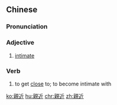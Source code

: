 ==Chinese==
{{zh-forms|s=亲近}}

===Pronunciation===
{{zh-pron
|m=qīnjìn
|c=can1 gan6
|h=pfs=chhîn-khiun
|mn=xm,tp:chhin-kūn/qz:chhin-kǔn/zz,kh:chhin-kīn
|cat=a,v
}}

===Adjective===
{{zh-adj}}

# [[intimate]]

===Verb===
{{zh-verb}}

# to get [[close]] to; to become intimate with

[[ko:親近]]
[[hu:親近]]
[[chr:親近]]
[[zh:親近]]